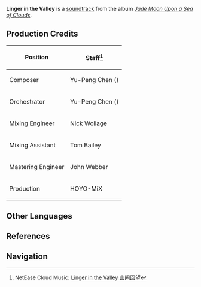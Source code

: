 {{Soundtrack Infobox
|title          =
|image          = Jade Moon Upon a Sea of Clouds.png
|album          = Jade Moon Upon a Sea of Clouds
|disc           = 2
|number         = 61
|featured       =
|featured2      =
|featured3      =
|featured_disc  =
|featured_disc2 =
|featured_disc3 =
|youtube_id     = c0jZ7sPyouE
|youtube_time   = 2178
|spotify_id     = 11Ij6lmOZM79RC15ZTHUZi
|played_in      = Lingju Pass; Qingxu Pool
|during         = [[Lingju Pass]], [[Qingxu Pool]]
|domain         =
|previous       = Foregone Giants
|next           = Slumbering Lore
}}
'''Linger in the Valley''' is a [[soundtrack]] from the album ''[[Jade Moon Upon a Sea of Clouds]]''.

==Production Credits==
{| class="wikitable" style="text-align:left; height:0.5em"
! Position
! Staff<ref>NetEase Cloud Music: [https://music.163.com/#/song?id=1492275965 Linger in the Valley 山间回望]</ref>
|-
! Composer
| Yu-Peng Chen ({{zh|陈致逸}})
|-
! Orchestrator
| Yu-Peng Chen ({{zh|陈致逸}})
|-
! Mixing Engineer
| Nick Wollage
|-
! Mixing Assistant
| Tom Bailey
|-
! Mastering Engineer
| John Webber
|-
! Production
| HOYO-MiX
|}

==Other Languages==
{{Other Languages
|en      = Linger in the Valley
|zhs     = 山间回望
|zhs_rm  = Shānjiān Huíwàng
|zht     = 山間回望
|zht_rm  = Shānjiān Huíwàng
|zh_tl   = 
|ja      = 谷に佇む
|ja_rm   = Tani ni Tatazumu
|ja_tl   = Loitering in the Valley
|tr      = 
|tr_tl   = 
|it      = 
|it_tl   = 
}}

==References==
{{Reflist}}

==Navigation==
{{Soundtrack Navbox|Jade Moon Upon a Sea of Clouds}}